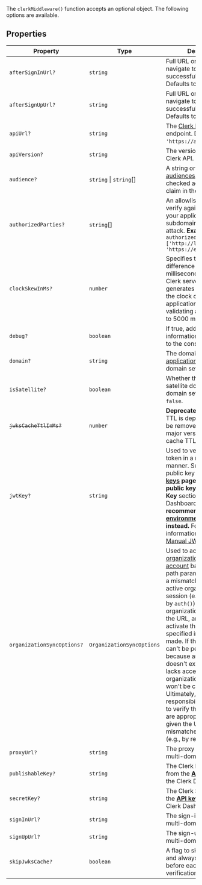 The `clerkMiddleware()` function accepts an optional object. The following options are available.

## Properties

| Property                                                        | Type                      | Description                                                                                                                                                                                                                                                                                                                                                                                                                                                                                                                                                                                                                                                                                                                                                                                                                              |
| --------------------------------------------------------------- | ------------------------- | ---------------------------------------------------------------------------------------------------------------------------------------------------------------------------------------------------------------------------------------------------------------------------------------------------------------------------------------------------------------------------------------------------------------------------------------------------------------------------------------------------------------------------------------------------------------------------------------------------------------------------------------------------------------------------------------------------------------------------------------------------------------------------------------------------------------------------------------- |
| <a id="aftersigninurl"></a> `afterSignInUrl?`                   | `string`                  | Full URL or path to navigate to after successful sign in. Defaults to `/`.                                                                                                                                                                                                                                                                                                                                                                                                                                                                                                                                                                                                                                                                                                                                                               |
| <a id="aftersignupurl"></a> `afterSignUpUrl?`                   | `string`                  | Full URL or path to navigate to after successful sign up. Defaults to `/`.                                                                                                                                                                                                                                                                                                                                                                                                                                                                                                                                                                                                                                                                                                                                                               |
| <a id="apiurl"></a> `apiUrl?`                                   | `string`                  | The [Clerk Backend API](/docs/reference/backend-api) endpoint. Defaults to `'https://api.clerk.com'`.                                                                                                                                                                                                                                                                                                                                                                                                                                                                                                                                                                                                                                                                                                                                    |
| <a id="apiversion"></a> `apiVersion?`                           | `string`                  | The version passed to the Clerk API. Defaults to `'v1'`.                                                                                                                                                                                                                                                                                                                                                                                                                                                                                                                                                                                                                                                                                                                                                                                 |
| <a id="audience"></a> `audience?`                               | `string` \| `string`[]    | A string or list of [audiences](https://datatracker.ietf.org/doc/html/rfc7519#section-4.1.3). If passed, it is checked against the `aud` claim in the token.                                                                                                                                                                                                                                                                                                                                                                                                                                                                                                                                                                                                                                                                             |
| <a id="authorizedparties"></a> `authorizedParties?`             | `string`[]                | An allowlist of origins to verify against, to protect your application from the subdomain cookie leaking attack. **Example** `authorizedParties: ['http://localhost:3000', 'https://example.com']`                                                                                                                                                                                                                                                                                                                                                                                                                                                                                                                                                                                                                                       |
| <a id="clockskewinms"></a> `clockSkewInMs?`                     | `number`                  | Specifies the allowed time difference (in milliseconds) between the Clerk server (which generates the token) and the clock of the user's application server when validating a token. Defaults to 5000 ms (5 seconds).                                                                                                                                                                                                                                                                                                                                                                                                                                                                                                                                                                                                                    |
| <a id="debug"></a> `debug?`                                     | `boolean`                 | If true, additional debug information will be logged to the console.                                                                                                                                                                                                                                                                                                                                                                                                                                                                                                                                                                                                                                                                                                                                                                     |
| <a id="domain"></a> `domain?`                                   | `string`                  | The domain of a [satellite application](/docs/advanced-usage/satellite-domains) in a multi-domain setup.                                                                                                                                                                                                                                                                                                                                                                                                                                                                                                                                                                                                                                                                                                                                 |
| <a id="issatellite"></a> `isSatellite?`                         | `boolean`                 | Whether the instance is a satellite domain in a multi-domain setup. Defaults to `false`.                                                                                                                                                                                                                                                                                                                                                                                                                                                                                                                                                                                                                                                                                                                                                 |
| <a id="jwkscachettlinms"></a> ~~`jwksCacheTtlInMs?`~~           | `number`                  | **Deprecated** This cache TTL is deprecated and will be removed in the next major version. Specifying a cache TTL is now a no-op.                                                                                                                                                                                                                                                                                                                                                                                                                                                                                                                                                                                                                                                                                                        |
| <a id="jwtkey"></a> `jwtKey?`                                   | `string`                  | Used to verify the session token in a networkless manner. Supply the PEM public key from the **[**API keys**](https://dashboard.clerk.com/last-active?path=api-keys) page -> Show JWT public key -> PEM Public Key** section in the Clerk Dashboard. **It's recommended to use [the environment variable](/docs/deployments/clerk-environment-variables) instead.** For more information, refer to [Manual JWT verification](/docs/backend-requests/handling/manual-jwt).                                                                                                                                                                                                                                                                                                                                                                |
| <a id="organizationsyncoptions"></a> `organizationSyncOptions?` | `OrganizationSyncOptions` | Used to activate a specific [organization](/docs/organizations/overview) or [personal account](/docs/organizations/organization-workspaces#organization-workspaces-in-the-clerk-dashboard:~:text=Personal%20account) based on URL path parameters. If there's a mismatch between the active organization in the session (e.g., as reported by `auth()`) and the organization indicated by the URL, an attempt to activate the organization specified in the URL will be made. If the activation can't be performed, either because an organization doesn't exist or the user lacks access, the active organization in the session won't be changed. Ultimately, it's the responsibility of the page to verify that the resources are appropriate to render given the URL and handle mismatches appropriately (e.g., by returning a 404). |
| <a id="proxyurl"></a> `proxyUrl?`                               | `string`                  | The proxy URL from a multi-domain setup.                                                                                                                                                                                                                                                                                                                                                                                                                                                                                                                                                                                                                                                                                                                                                                                                 |
| <a id="publishablekey"></a> `publishableKey?`                   | `string`                  | The Clerk Publishable Key from the [**API keys**](https://dashboard.clerk.com/last-active?path=api-keys) page in the Clerk Dashboard.                                                                                                                                                                                                                                                                                                                                                                                                                                                                                                                                                                                                                                                                                                    |
| <a id="secretkey"></a> `secretKey?`                             | `string`                  | The Clerk Secret Key from the [**API keys**](https://dashboard.clerk.com/last-active?path=api-keys) page in the Clerk Dashboard.                                                                                                                                                                                                                                                                                                                                                                                                                                                                                                                                                                                                                                                                                                         |
| <a id="signinurl"></a> `signInUrl?`                             | `string`                  | The sign-in URL from a multi-domain setup.                                                                                                                                                                                                                                                                                                                                                                                                                                                                                                                                                                                                                                                                                                                                                                                               |
| <a id="signupurl"></a> `signUpUrl?`                             | `string`                  | The sign-up URL from a multi-domain setup.                                                                                                                                                                                                                                                                                                                                                                                                                                                                                                                                                                                                                                                                                                                                                                                               |
| <a id="skipjwkscache"></a> `skipJwksCache?`                     | `boolean`                 | A flag to skip ignore cache and always fetch JWKS before each jwt verification.                                                                                                                                                                                                                                                                                                                                                                                                                                                                                                                                                                                                                                                                                                                                                          |
